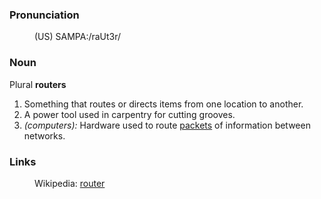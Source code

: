 ===Pronunciation===
:(US) SAMPA:/raUt3r/
===Noun===
Plural '''routers'''
# Something that routes or directs items from one location to another.
# A power tool used in carpentry for cutting grooves.
# ''(computers):'' Hardware used to route [[packet]]s of information between networks.

===Links===
:Wikipedia: [[w:router|router]]